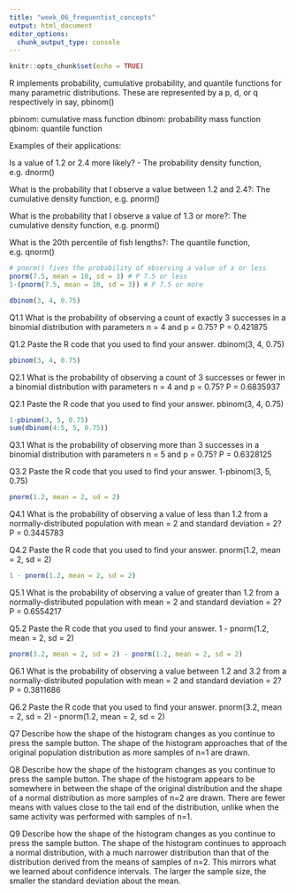 ```yaml
---
title: "week_06_frequentist_concepts"
output: html_document
editor_options: 
  chunk_output_type: console
---
```


```r
knitr::opts_chunk$set(echo = TRUE)
```

R implements probability, cumulative probability, and quantile functions for many parametric distributions. These are represented by a p, d, or q respectively in say, pbinom()

pbinom: cumulative mass function
dbinom: probability mass function
qbinom: quantile function

Examples of their applications: 

Is a value of 1.2 or 2.4 more likely? - The probability density function, e.g. dnorm()

What is the probability that I observe a value between 1.2 and 2.4?: The cumulative density function, e.g. pnorm()

What is the probability that I observe a value of 1.3 or more?: The cumulative density function, e.g. pnorm()

What is the 20th percentile of fish lengths?: The quantile function, e.g. qnorm()

```r
# pnorm() fives the probability of observing a value of x or less
pnorm(7.5, mean = 10, sd = 3) # P 7.5 or less
1-(pnorm(7.5, mean = 10, sd = 3)) # P 7.5 or more
```


```r
dbinom(3, 4, 0.75)
```
Q1.1 What is the probability of observing a count of exactly 3 successes in a binomial distribution with parameters n = 4 and p = 0.75?
P = 0.421875

Q1.2 Paste the R code that you used to find your answer.
dbinom(3, 4, 0.75)


```r
pbinom(3, 4, 0.75)
```
Q2.1 What is the probability of observing a count of 3 successes or fewer in a binomial distribution with parameters n = 4 and p = 0.75?
P = 0.6835937

Q2.1 Paste the R code that you used to find your answer.
pbinom(3, 4, 0.75)


```r
1-pbinom(3, 5, 0.75)
sum(dbinom(4:5, 5, 0.75))
```
Q3.1 What is the probability of observing more than 3 successes in a binomial distribution with parameters n = 5 and p = 0.75?
P = 0.6328125

Q3.2 Paste the R code that you used to find your answer.
1-pbinom(3, 5, 0.75)


```r
pnorm(1.2, mean = 2, sd = 2) 
```
Q4.1 What is the probability of observing a value of less than 1.2 from a normally-distributed population with mean = 2 and standard deviation = 2?
P = 0.3445783

Q4.2 Paste the R code that you used to find your answer.
pnorm(1.2, mean = 2, sd = 2) 


```r
1 - pnorm(1.2, mean = 2, sd = 2)
```

Q5.1 What is the probability of observing a value of greater than 1.2 from a normally-distributed population with mean = 2 and standard deviation = 2?
P = 0.6554217

Q5.2 Paste the R code that you used to find your answer.
1 - pnorm(1.2, mean = 2, sd = 2) 


```r
pnorm(3.2, mean = 2, sd = 2) - pnorm(1.2, mean = 2, sd = 2)
```
Q6.1 What is the probability of observing a value between 1.2 and 3.2 from a normally-distributed population with mean = 2 and standard deviation = 2?
P = 0.3811686

Q6.2 Paste the R code that you used to find your answer.
pnorm(3.2, mean = 2, sd = 2) - pnorm(1.2, mean = 2, sd = 2)



Q7 Describe how the shape of the histogram changes as you continue to press the sample button.
The shape of the histogram approaches that of the original population distribution as more samples of n=1 are drawn. 


Q8 Describe how the shape of the histogram changes as you continue to press the sample button.
The shape of the histogram appears to be somewhere in between the shape of the original distribution and the shape of a normal distribution as more samples of n=2 are drawn. There are fewer means with values close to the tail end of the distribution, unlike when the same activity was performed with samples of n=1. 


Q9 Describe how the shape of the histogram changes as you continue to press the sample button.
The shape of the histogram continues to approach a normal distribution, with a much narrower distribution than that of the distribution derived from the means of samples of n=2. This mirrors what we learned about confidence intervals. The larger the sample size, the smaller the standard deviation about the mean. 

